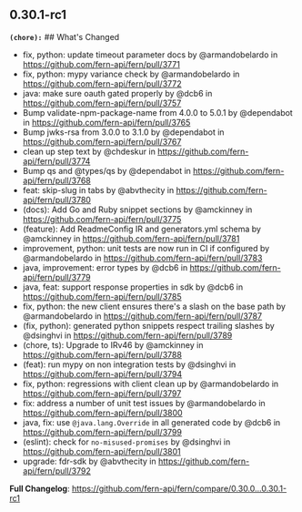 ## 0.30.1-rc1
**`(chore):`** ## What's Changed
* fix, python: update timeout parameter docs by @armandobelardo in https://github.com/fern-api/fern/pull/3771
* fix, python: mypy variance check by @armandobelardo in https://github.com/fern-api/fern/pull/3772
* java: make sure oauth gated properly by @dcb6 in https://github.com/fern-api/fern/pull/3757
* Bump validate-npm-package-name from 4.0.0 to 5.0.1 by @dependabot in https://github.com/fern-api/fern/pull/3765
* Bump jwks-rsa from 3.0.0 to 3.1.0 by @dependabot in https://github.com/fern-api/fern/pull/3767
* clean up step text by @chdeskur in https://github.com/fern-api/fern/pull/3774
* Bump qs and @types/qs by @dependabot in https://github.com/fern-api/fern/pull/3768
* feat: skip-slug in tabs by @abvthecity in https://github.com/fern-api/fern/pull/3780
* (docs): Add Go and Ruby snippet sections by @amckinney in https://github.com/fern-api/fern/pull/3775
* (feature): Add ReadmeConfig IR and generators.yml schema by @amckinney in https://github.com/fern-api/fern/pull/3781
* improvement, python: unit tests are now run in CI if configured by @armandobelardo in https://github.com/fern-api/fern/pull/3783
* java, improvement: error types by @dcb6 in https://github.com/fern-api/fern/pull/3779
* java, feat: support response properties in sdk by @dcb6 in https://github.com/fern-api/fern/pull/3785
* fix, python: the new client ensures there's a slash on the base path by @armandobelardo in https://github.com/fern-api/fern/pull/3787
* (fix, python): generated python snippets respect trailing slashes by @dsinghvi in https://github.com/fern-api/fern/pull/3789
* (chore, ts): Upgrade to IRv46 by @amckinney in https://github.com/fern-api/fern/pull/3788
* (feat): run mypy on non integration tests by @dsinghvi in https://github.com/fern-api/fern/pull/3794
* fix, python: regressions with client clean up by @armandobelardo in https://github.com/fern-api/fern/pull/3797
* fix: address a number of unit test issues by @armandobelardo in https://github.com/fern-api/fern/pull/3800
* java, fix: use `@java.lang.Override` in all generated code by @dcb6 in https://github.com/fern-api/fern/pull/3799
* (eslint): check for `no-misused-promises` by @dsinghvi in https://github.com/fern-api/fern/pull/3801
* upgrade: fdr-sdk by @abvthecity in https://github.com/fern-api/fern/pull/3792


**Full Changelog**: https://github.com/fern-api/fern/compare/0.30.0...0.30.1-rc1


